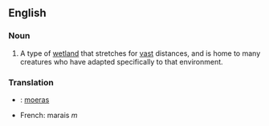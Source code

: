 ==English==
===Noun===
#A type of [[wetland]] that stretches for [[vast]] distances, and is home to many creatures who have adapted specifically to that environment.

===Translation===
*{{nl}}: [[moeras]]
*French: marais ''m''